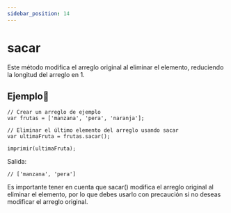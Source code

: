 ```yaml
---
sidebar_position: 14
---
```



# sacar
Este método modifica el arreglo original al eliminar el elemento, reduciendo la longitud del arreglo en 1.

## Ejemplo📝

```dummy
// Crear un arreglo de ejemplo
var frutas = ['manzana', 'pera', 'naranja'];

// Eliminar el último elemento del arreglo usando sacar
var ultimaFruta = frutas.sacar();

imprimir(ultimaFruta);
```
Salida:

```dummy
// ['manzana', 'pera']
```
Es importante tener en cuenta que sacar() modifica el arreglo original al eliminar el elemento, por lo que debes usarlo con precaución si no deseas modificar el arreglo original.